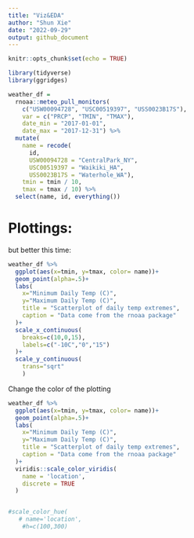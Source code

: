 ```yaml
---
title: "Viz&EDA"
author: "Shun Xie"
date: "2022-09-29"
output: github_document
---
```


```r
knitr::opts_chunk$set(echo = TRUE)
```

```r
library(tidyverse)
library(ggridges)
```


```r
weather_df = 
  rnoaa::meteo_pull_monitors(
    c("USW00094728", "USC00519397", "USS0023B17S"),
    var = c("PRCP", "TMIN", "TMAX"), 
    date_min = "2017-01-01",
    date_max = "2017-12-31") %>%
  mutate(
    name = recode(
      id, 
      USW00094728 = "CentralPark_NY", 
      USC00519397 = "Waikiki_HA",
      USS0023B17S = "Waterhole_WA"),
    tmin = tmin / 10,
    tmax = tmax / 10) %>%
  select(name, id, everything())
```


# Plottings:
but better this time:

```r
weather_df %>%
  ggplot(aes(x=tmin, y=tmax, color= name))+
  geom_point(alpha=.5)+
  labs(
    x="Minimum Daily Temp (C)",
    y="Maximum Daily Temp (C)",
    title = "Scatterplot of daily temp extremes",
    caption = "Data come from the rnoaa package"
  )+
  scale_x_continuous(
    breaks=c(10,0,15),
    labels=c("-10C","0","15")
  )+
  scale_y_continuous(
    trans="sqrt"  
    )

```


Change the color of the plotting

```r
weather_df %>%
  ggplot(aes(x=tmin, y=tmax, color= name))+
  geom_point(alpha=.5)+
  labs(
    x="Minimum Daily Temp (C)",
    y="Maximum Daily Temp (C)",
    title = "Scatterplot of daily temp extremes",
    caption = "Data come from the rnoaa package"
  )+
  viridis::scale_color_viridis(
    name = 'location',
    discrete = TRUE
  )


#scale_color_hue(
   # name='location',
    #h=c(100,300)

```


```r

```



